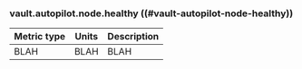 ### vault.autopilot.node.healthy ((#vault-autopilot-node-healthy))

Metric type | Units | Description
----------- | ----- | -----------
BLAH     | BLAH    | BLAH